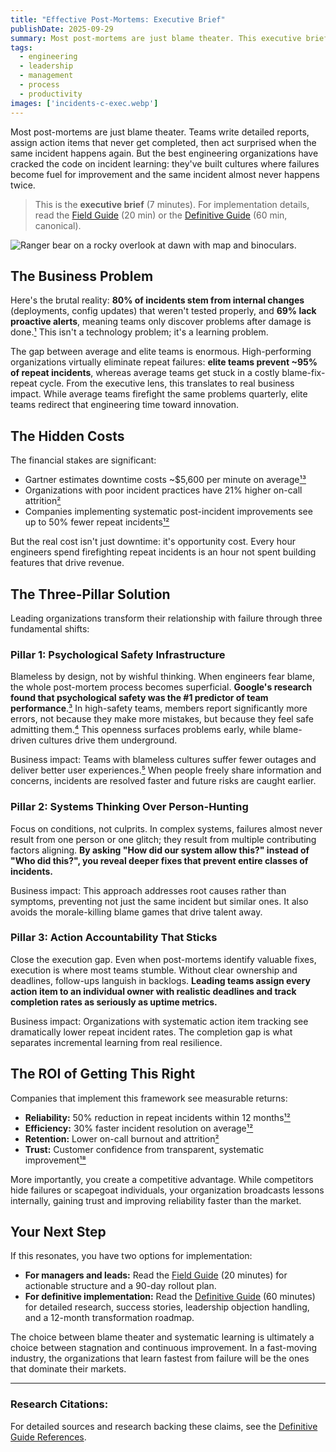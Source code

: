 ```yaml
---
title: "Effective Post-Mortems: Executive Brief"
publishDate: 2025-09-29
summary: Most post-mortems are just blame theater. This executive brief shows leaders how to turn incident reviews into competitive advantages that reduce outages by 50% and improve team retention.
tags:
  - engineering
  - leadership
  - management
  - process
  - productivity
images: ['incidents-c-exec.webp']
---
```


Most post-mortems are just blame theater. Teams write detailed reports, assign action items that never get completed, then act surprised when the same incident happens again. But the best engineering organizations have cracked the code on incident learning: they've built cultures where failures become fuel for improvement and the same incident almost never happens twice.

> This is the **executive brief** (7 minutes). For implementation details, read the [Field Guide](/articles/post-mortem-field-guide) (20 min) or the [Definitive Guide](/articles/post-mortem-definitive-guide) (60 min, canonical).

![Ranger bear on a rocky overlook at dawn with map and binoculars.](incidents-c-exec.webp)

## The Business Problem

Here's the brutal reality: **80% of incidents stem from internal changes** (deployments, config updates) that weren't tested properly, and **69% lack proactive alerts**, meaning teams only discover problems after damage is done.[¹](/articles/post-mortem-definitive-guide#user-content-fn-1) This isn't a technology problem; it's a learning problem.

The gap between average and elite teams is enormous. High-performing organizations virtually eliminate repeat failures: **elite teams prevent ~95% of repeat incidents**, whereas average teams get stuck in a costly blame-fix-repeat cycle. From the executive lens, this translates to real business impact. While average teams firefight the same problems quarterly, elite teams redirect that engineering time toward innovation.

## The Hidden Costs

The financial stakes are significant:
- Gartner estimates downtime costs ~$5,600 per minute on average[¹³](/articles/post-mortem-definitive-guide#user-content-fn-13)
- Organizations with poor incident practices have 21% higher on-call attrition[²](/articles/post-mortem-definitive-guide#user-content-fn-2)
- Companies implementing systematic post-incident improvements see up to 50% fewer repeat incidents[¹²](/articles/post-mortem-definitive-guide#user-content-fn-12)

But the real cost isn't just downtime: it's opportunity cost. Every hour engineers spend firefighting repeat incidents is an hour not spent building features that drive revenue.

## The Three-Pillar Solution

Leading organizations transform their relationship with failure through three fundamental shifts:

### Pillar 1: Psychological Safety Infrastructure

Blameless by design, not by wishful thinking. When engineers fear blame, the whole post-mortem process becomes superficial. **Google's research found that psychological safety was the #1 predictor of team performance**.[³](/articles/post-mortem-definitive-guide#user-content-fn-3) In high-safety teams, members report significantly more errors, not because they make more mistakes, but because they feel safe admitting them.[⁴](/articles/post-mortem-definitive-guide#user-content-fn-4) This openness surfaces problems early, while blame-driven cultures drive them underground.

Business impact: Teams with blameless cultures suffer fewer outages and deliver better user experiences.[⁵](/articles/post-mortem-definitive-guide#user-content-fn-5) When people freely share information and concerns, incidents are resolved faster and future risks are caught earlier.

### Pillar 2: Systems Thinking Over Person-Hunting

Focus on conditions, not culprits. In complex systems, failures almost never result from one person or one glitch; they result from multiple contributing factors aligning. **By asking "How did our system allow this?" instead of "Who did this?", you reveal deeper fixes that prevent entire classes of incidents.**

Business impact: This approach addresses root causes rather than symptoms, preventing not just the same incident but similar ones. It also avoids the morale-killing blame games that drive talent away.

### Pillar 3: Action Accountability That Sticks

Close the execution gap. Even when post-mortems identify valuable fixes, execution is where most teams stumble. Without clear ownership and deadlines, follow-ups languish in backlogs. **Leading teams assign every action item to an individual owner with realistic deadlines and track completion rates as seriously as uptime metrics.**

Business impact: Organizations with systematic action item tracking see dramatically lower repeat incident rates. The completion gap is what separates incremental learning from real resilience.

## The ROI of Getting This Right

Companies that implement this framework see measurable returns:
- **Reliability:** 50% reduction in repeat incidents within 12 months[¹²](/articles/post-mortem-definitive-guide#user-content-fn-12)
- **Efficiency:** 30% faster incident resolution on average[¹²](/articles/post-mortem-definitive-guide#user-content-fn-12)
- **Retention:** Lower on-call burnout and attrition[²](/articles/post-mortem-definitive-guide#user-content-fn-2)
- **Trust:** Customer confidence from transparent, systematic improvement[¹⁸](/articles/post-mortem-definitive-guide#user-content-fn-18)

More importantly, you create a competitive advantage. While competitors hide failures or scapegoat individuals, your organization broadcasts lessons internally, gaining trust and improving reliability faster than the market.

## Your Next Step

If this resonates, you have two options for implementation:

- **For managers and leads:** Read the [Field Guide](/articles/post-mortem-field-guide) (20 minutes) for actionable structure and a 90-day rollout plan.
- **For definitive implementation:** Read the [Definitive Guide](/articles/post-mortem-definitive-guide) (60 minutes) for detailed research, success stories, leadership objection handling, and a 12-month transformation roadmap.

The choice between blame theater and systematic learning is ultimately a choice between stagnation and continuous improvement. In a fast-moving industry, the organizations that learn fastest from failure will be the ones that dominate their markets.

---

### Research Citations:

For detailed sources and research backing these claims, see the [Definitive Guide References](/articles/post-mortem-definitive-guide#references).
